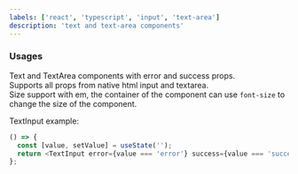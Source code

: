 ```yaml
---
labels: ['react', 'typescript', 'input', 'text-area']
description: 'text and text-area components'
---
```



### Usages

Text and TextArea components with error and success props.  
Supports all props from native html input and textarea.  
Size support with em, the container of the component can use `font-size` to change the size of the component.

TextInput example:

```js live
() => {
  const [value, setValue] = useState('');
  return <TextInput error={value === 'error'} success={value === 'success'} onChange={(e) => setValue(e.target.value)} />;
};
```
